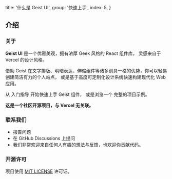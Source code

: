 
  title: '什么是 Geist UI',
  group: '快速上手',
  index: 5,
}

## 介绍

### 关于

**Geist UI** 是一个优雅美观，拥有浓厚 Geek 风格的 React 组件库，
灵感来自于 <Link rel="nofollow" target="_blank" href="https://vercel.com/design">Vercel</Link> 的设计风格。

借助 Geist 在文字排版、明暗表达、伸缩组件等诸多别具一格的优势，你可以轻易创建简洁有力的个人站点，
或是基于高度可定制化设计系统快速构建现代化 Web 应用。

从 <NextLink href="/zh-cn/guide/installation"><Link color>入门指导</Link></NextLink> 开始快速上手 Geist 组件，
或是浏览一个 <Link rel="nofollow" target="_blank" color href="https://github.com/geist-org/react/tree/master/examples">完整的项目示例</Link>。

<Note label="" type="warning">
  <b>这是一个社区开源项目，与 Vercel 无关联。</b>
</Note>

<Spacer h={2.5} />

### 联系我们

<ul>
  <li>
    <Link
      color
      target="_blank"
      rel="nofollow"
      href="https://github.com/geist-org/react/issues/new">
      报告问题
    </Link>
  </li>
  <li>
    <Link
      color
      target="_blank"
      rel="nofollow"
      href="https://github.com/geist-org/react/discussions">
      在 GitHub Discussions 上提问
    </Link>
  </li>
  <li>我们非常欢迎来自任何人有趣的想法与反馈，也欢迎你贡献代码。</li>
</ul>
<Spacer h={2.5} />

### 开源许可

项目使用 [MIT LICENSE](https://github.com/geist-org/react/blob/master/LICENSE) 许可证。

